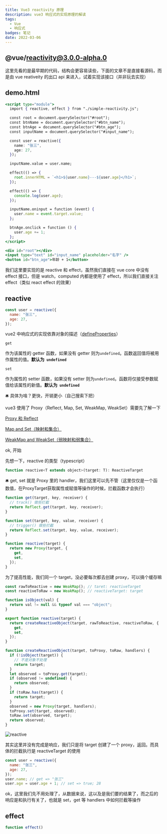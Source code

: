```yaml
---
title: Vue3 reactivity 原理
description: vue3 响应式的实现原理的解读
tags: 
  - Vue
  - 响应式
badges: 笔记
date: 2022-03-06
---
```


## @vue/reactivity@3.0.0-alpha.0

这里先看的是最早期的代码，结构会更容易读些，下面的文章不是直接看源码，而是由 vue reativeity 的出口 api 来进入，试着实现该接口（并非玩去实现）

## demo.html

```jsx
<script type="module">
  import { reactive, effect } from "./simple-reactivity.js";

  const root = document.querySelector("#root");
  const btnName = document.querySelector("#btn_name");
  const btnAge = document.querySelector("#btn_age");
  const inputName = document.querySelector("#input_name");

  const user = reactive({
    name: "张三",
    age: 27,
  });

  inputName.value = user.name;

  effect(() => {
    root.innerHTML = `<h1>${user.name}---${user.age}</h1>`;
  });

  effect(() => {
    console.log(user.age);
  });

  inputName.oninput = function (event) {
    user.name = event.target.value;
  };

  btnAge.onclick = function () {
    user.age += 1;
  };
</script>

<div id="root"></div>
<input type="text" id="input_name" placeholder="名字" />
<button id="btn_age">年龄 + 1</button>
```

我们这里要实现的是 reactive 和 effect，虽然我们直接在 vue core 中没有 effect 接口，但是 watch，computed 内都是使用了 effect，所以我们直接关注 effect（类似 react effect 的效果）

## reactive

```jsx
const user = reactive({
  name: "张三",
  age: 27,
});
```

vue2 中响应式的实现依靠对象的描述（[defineProperties](https://developer.mozilla.org/zh-CN/docs/Web/JavaScript/Reference/Global_Objects/Object/defineProperties)）

`get`

作为该属性的 getter 函数，如果没有 getter 则为`undefined`。函数返回值将被用作属性的值。**默认为  `undefined`**

`set`

作为属性的 setter 函数，如果没有 setter 则为`undefined`。函数将仅接受参数赋值给该属性的新值。**默认为  `undefined`**

<aside>
🛎️ 具体为啥？更快，开销更小（自己搜索下把）

</aside>

vue3 使用了 Proxy（Reflect, Map, Set, WeakMap, WeakSet）需要先了解一下

[Proxy 和 Reflect](https://zh.javascript.info/proxy)

[Map and Set（映射和集合）](https://zh.javascript.info/map-set)

[WeakMap and WeakSet（弱映射和弱集合）](https://zh.javascript.info/weakmap-weakset)

ok, 开始

先想一下，reactive 的类型（typescript）

```jsx
function reactive<T extends object>(target: T): ReactiveTarget
```

<aside>
🛎️ get, set 就是 Proxy 里的 handler，我们这里可以先不管（这里仅仅是一个函数值，在ProxyTarget获取属性或赋值等操作的时候，拦截函数才会执行）

</aside>

```jsx
function get(target, key, receiver) {
  // track() 做些拦截
  return Reflect.get(target, key, receiver);
}

function set(target, key, value, receiver) {
  // trigger() 做些拦截
  return Reflect.set(target, key, value, receiver);
}
```

```jsx
function reactive(target) {
  return new Proxy(target, {
    get,
    set,
  });
}
```

为了提高性能，我们同一个 target，没必要每次都去创建 proxy，可以搞个缓存嘛

```jsx
const rawToReactive = new WeakMap(); // taret: reactiveTarget
const reactiveToRaw = new WeakMap(); // reactiveTarget: target

function isObject(val) {
  return val != null && typeof val === "object";
}

export function reactive(target) {
  return createReactiveObject(target, rawToReactive, reactiveToRaw, {
    get,
    set,
  });
}

function createReactiveObject(target, toProxy, toRaw, handlers) {
  if (!isObject(target)) {
    // 不是对象不处理
    return target;
  }
  let observed = toProxy.get(target);
  if (observed != undefined) {
    return observed;
  }
  if (toRaw.has(target)) {
    return target;
  }
  observed = new Proxy(target, handlers);
  toProxy.set(target, observed);
  toRaw.set(observed, target);
  return observed;
}
```

![reactive](/static/images/Xnip2022-03-06_09-01-08.jpg)

其实这里并没有完成是响应，我们只是将 target 创建了一个 proxy，返回。而具体的拦截执行是 reactiveTarget 的使用

```jsx
const user = reactive({
  name: "张三",
  age: 27,
});
user.name; // get => "张三"
user.age = user.age + 1; // set => true; 28
```

ok，这里我们先不用处理了，从数据来说，这以及是我们要的结果了，而之后的响应是和执行有关了，也就是 set，get 等 handlers 中如何拦截等操作

## effect

```jsx
function effect()
```
